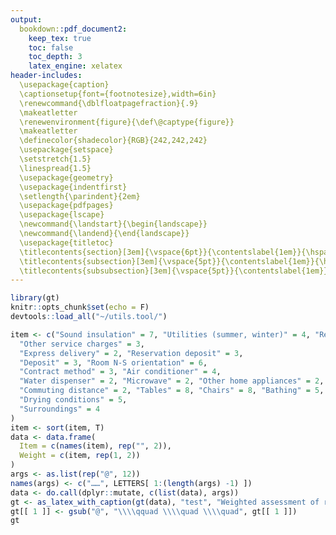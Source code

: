 ```yaml
---
output:
  bookdown::pdf_document2:
    keep_tex: true
    toc: false
    toc_depth: 3
    latex_engine: xelatex
header-includes:
  \usepackage{caption}
  \captionsetup{font={footnotesize},width=6in}
  \renewcommand{\dblfloatpagefraction}{.9}
  \makeatletter
  \renewenvironment{figure}{\def\@captype{figure}}
  \makeatletter
  \definecolor{shadecolor}{RGB}{242,242,242}
  \usepackage{setspace}
  \setstretch{1.5} 
  \linespread{1.5}
  \usepackage{geometry} 
  \usepackage{indentfirst}
  \setlength{\parindent}{2em}
  \usepackage{pdfpages}
  \usepackage{lscape}
  \newcommand{\landstart}{\begin{landscape}}
  \newcommand{\landend}{\end{landscape}}
  \usepackage{titletoc}
  \titlecontents{section}[3em]{\vspace{6pt}}{\contentslabel{1em}}{\hspace*{-4em}}{\titlerule*[0.3pc]{$.$}{\hspace*{-0.5em}}\contentspage}
  \titlecontents{subsection}[3em]{\vspace{5pt}}{\contentslabel{1em}}{\hspace*{-4em}}{\titlerule*[0.3pc]{$.$}{\hspace*{-0.5em}}\contentspage}
  \titlecontents{subsubsection}[3em]{\vspace{5pt}}{\contentslabel{1em}}{\hspace*{-3em}}{\titlerule*[0.3pc]{$.$}{\hspace*{-0.5em}}\contentspage}
---
```


```r
library(gt)
knitr::opts_chunk$set(echo = F)
devtools::load_all("~/utils.tool/")
```

\pagestyle{empty}

\landstart

```r
item <- c("Sound insulation" = 7, "Utilities (summer, winter)" = 4, "Rent" = 7,
  "Other service charges" = 3,
  "Express delivery" = 2, "Reservation deposit" = 3,
  "Deposit" = 3, "Room N-S orientation" = 6,
  "Contract method" = 3, "Air conditioner" = 4,
  "Water dispenser" = 2, "Microwave" = 2, "Other home appliances" = 2,
  "Commuting distance" = 2, "Tables" = 8, "Chairs" = 8, "Bathing" = 5, "Renewal Period" = 4,
  "Drying conditions" = 5,
  "Surroundings" = 4
)
item <- sort(item, T)
data <- data.frame(
  Item = c(names(item), rep("", 2)),
  Weight = c(item, rep(1, 2))
)
args <- as.list(rep("@", 12))
names(args) <- c("……", LETTERS[ 1:(length(args) -1) ])
data <- do.call(dplyr::mutate, c(list(data), args))
gt <- as_latex_with_caption(gt(data), "test", "Weighted assessment of rental satisfaction")
gt[[ 1 ]] <- gsub("@", "\\\\qquad \\\\quad \\\\quad", gt[[ 1 ]])
gt
```

\landend

